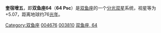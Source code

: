 {{Starbox begin
| name = 64 Psc
}}
{{Starbox observe
| epoch = [[J2000.0|J2000.0]]
| constell = [[双鱼座|双鱼座]]
| 星官 = 
| ra = {{RA| 0| 48| 58.71}}
| dec = {{DEC| +16| 56| 26.31}}
| appmag_v =  5.07
}}
{{Starbox character
| class =  F8V
| b-v =  +0.509
| u-b =  
| variable = 
}}
{{Starbox astrometry
| radial_v =  2.1
| prop_mo_ra = -2.87
| prop_mo_dec = -202.05
| parallax = 42.64
| p_error = 0.27
| absmag_v = 3.22
}}
{{Starbox catalog
| names = [[SAO星表|SAO]] 92099 ，[[HD星表|HD]] 4676 ，[[HR星表|HR]] 225 ，[[依巴谷星表|HIP]] 3810 
}}
{{Starbox reference |Simbad= 64+Psc}}
{{Starbox end}}

'''奎宿增五'''，即'''双鱼座64'''（'''64 Psc'''）是[[双鱼座|双鱼座]]的一个[[分光双星|分光双星]]系统，视星等为+5.07，距离地球约76[[光年|光年]]。

{{stars of Pisces}}

[[Category:双鱼座|Category:双鱼座]]
[[Category:HD和HDE天體|004676]]
[[Category:HIP天體|003810]]
[[Category:佛氏天體|双鱼座, 64]]